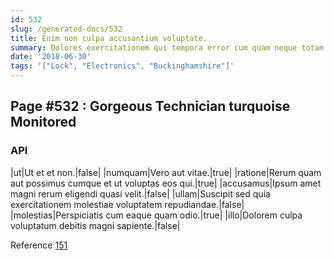 ```yaml
---
id: 532
slug: /generated-docs/532
title: Enim non culpa accusantium voluptate.
summary: Dolores exercitationem qui tempora error cum quam neque totam.
date: '2018-06-30'
tags: '["Lock", "Electronics", "Buckinghamshire"]'
---
```



## Page #532 : Gorgeous Technician turquoise Monitored
### API

|ut|Ut et et non.|false|
|numquam|Vero aut vitae.|true|
|ratione|Rerum quam aut possimus cumque et ut voluptas eos qui.|true|
|accusamus|Ipsum amet magni rerum eligendi quasi velit.|false|
|ullam|Suscipit sed quia exercitationem molestiae voluptatem repudiandae.|false|
|molestias|Perspiciatis cum eaque quam odio.|true|
|illo|Dolorem culpa voluptatum debitis magni sapiente.|false|

Reference [151](/generated-docs/151)





